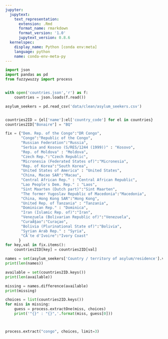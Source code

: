 ```yaml
---
jupyter:
  jupytext:
    text_representation:
      extension: .Rmd
      format_name: rmarkdown
      format_version: '1.0'
      jupytext_version: 0.8.6
  kernelspec:
    display_name: Python [conda env:meta]
    language: python
    name: conda-env-meta-py
---
```


```python
import json
import pandas as pd
from fuzzywuzzy import process
```

```python

```

```python
with open('countries.json','r') as f:
    countries = json.loads(f.read())
```

```python
asylum_seekers = pd.read_csv('data/clean/asylum_seekers.csv')
```

```python

```

```python
countries2ID = {el['name']:el['country_code'] for el in countries}
countries2ID["Bonaire"] = "BQ"
```

```python
fix = {"Dem. Rep. of the Congo":"DR Congo",
       "Congo":"Republic of the Congo",
       "Russian Federation":"Russia",
       "Serbia and Kosovo (S/RES/1244 (1999))" : "Kosovo",
       "Rep. of Moldova" : "Moldova",
       "Czech Rep.":"Czech Republic",
       "Micronesia (Federated States of)":"Micronesia",
       "Rep. of Korea":"South Korea",
       "United States of America" : "United States",
       "China, Macao SAR":"Macau",
       "Central African Rep." : "Central African Republic",
       "Lao People's Dem. Rep." : "Laos",
       "Sint Maarten (Dutch part)":"Sint Maarten",
       "The former Yugoslav Republic of Macedonia":"Macedonia",
       "China, Hong Kong SAR":"Hong Kong",
       "United Rep. of Tanzania" : "Tanzania",
       "Dominican Rep." : "Dominica",
       "Iran (Islamic Rep. of)":"Iran",
       "Venezuela (Bolivarian Republic of)":"Venezuela",
       "CuraÃ§ao":"Curaçao",
       "Bolivia (Plurinational State of)":"Bolivia",
       "Syrian Arab Rep." : "Syria",
       "CÃ´te d'Ivoire":"Ivory Coast"
      }
for key,val in fix.items():
    countries2ID[key] = countries2ID[val]
```

```python
names = set(asylum_seekers['Country / territory of asylum/residence'].values)
print(len(names))
```

```python
available = set(countries2ID.keys())
print(len(available))
```

```python
missing = names.difference(available)
print(missing)
```

```python
choices = list(countries2ID.keys())
for miss in missing:
    guess = process.extractOne(miss, choices)
    print('"{}" : "{}",'.format(miss, guess[0]))
```

```python

```

```python

```

```python
process.extract("congo", choices, limit=3)
```

```python

```

```python

```
